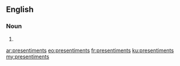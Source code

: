 ==English==

===Noun===
{{head|en}}

# {{plural of|presentiment}}

[[ar:presentiments]]
[[eo:presentiments]]
[[fr:presentiments]]
[[ku:presentiments]]
[[my:presentiments]]